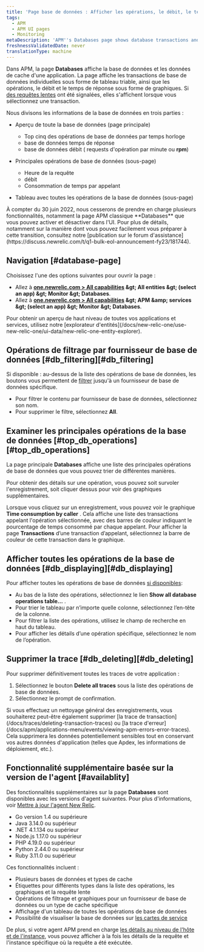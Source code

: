 ```yaml
---
title: 'Page base de données : Afficher les opérations, le débit, le temps de réponse'
tags:
  - APM
  - APM UI pages
  - Monitoring
metaDescription: 'APM''s Databases page shows database transactions and slow database queries as tables. It also shows operations, throughput, and query time as charts.'
freshnessValidatedDate: never
translationType: machine
---
```


Dans APM, la page <DNT>**Databases**</DNT> affiche la base de données et les données de cache d&apos;une application. La page affiche les transactions de base de données individuelles sous forme de tableau triable, ainsi que les opérations, le débit et le temps de réponse sous forme de graphiques. Si [des requêtes lentes](/docs/apm/applications-menu/monitoring/viewing-slow-query-details) ont été signalées, elles s&apos;affichent lorsque vous sélectionnez une transaction.

Nous divisons les informations de la base de données en trois parties :

* Aperçu de toute la base de données (page principale)

  * Top cinq des opérations de base de données par temps horloge
  * base de données temps de réponse
  * base de données débit ( requests d&apos;opération par minute ou <DNT>**rpm**</DNT>)

* Principales opérations de base de données (sous-page)

  * Heure de la requête
  * débit
  * Consommation de temps par appelant

* Tableau avec toutes les opérations de la base de données (sous-page)

<Callout variant="important" title="AVIS DE FIN DE VIE">
  À compter du 30 juin 2022, nous cesserons de prendre en charge plusieurs fonctionnalités, notamment la page APM classique <DNT>**Databases**</DNT> que vous pouvez activer et désactiver dans l&apos;UI. Pour plus de détails, notamment sur la manière dont vous pouvez facilement vous préparer à cette transition, consultez notre [publication sur le forum d&apos;assistance](https://discuss.newrelic.com/t/q1-bulk-eol-announcement-fy23/181744).
</Callout>

## Navigation [#database-page]

Choisissez l&apos;une des options suivantes pour ouvrir la page :

* Allez à <DNT>**[one.newrelic.com &gt; All capabilities](https://one.newrelic.com/all-capabilities) &amp;gt; All entities &amp;gt; (select an app) &amp;gt; Monitor &amp;gt; Databases**</DNT>.
* Allez à <DNT>**[one.newrelic.com &gt; All capabilities](https://one.newrelic.com/all-capabilities) &amp;gt; APM &amp;amp; services &amp;gt; (select an app) &amp;gt; Monitor &amp;gt; Databases**</DNT>.

<Callout variant="tip">
  Pour obtenir un aperçu de haut niveau de toutes vos applications et services, utilisez notre [explorateur d&apos;entités](/docs/new-relic-one/use-new-relic-one/ui-data/new-relic-one-entity-explorer).
</Callout>

## Opérations de filtrage par fournisseur de base de données [#db\_filtering][#db_filtering]

Si disponible : au-dessus de la liste des opérations de base de données, les boutons vous permettent de [filtrer](#availablity) jusqu&apos;à un fournisseur de base de données spécifique.

* Pour filtrer le contenu par fournisseur de base de données, sélectionnez son nom.
* Pour supprimer le filtre, sélectionnez <DNT>**All**</DNT>.

## Examiner les principales opérations de la base de données [#top\_db\_operations][#top_db_operations]

La page principale <DNT>**Databases**</DNT> affiche une liste des principales opérations de base de données que vous pouvez trier de différentes manières.

Pour obtenir des détails sur une opération, vous pouvez soit survoler l&apos;enregistrement, soit cliquer dessus pour voir des graphiques supplémentaires.

Lorsque vous cliquez sur un enregistrement, vous pouvez voir le graphique <DNT>**Time consumption by caller**</DNT> . Cela affiche une liste des transactions appelant l&apos;opération sélectionnée, avec des barres de couleur indiquant le pourcentage de temps consommé par chaque appelant. Pour afficher la page <DNT>**Transactions**</DNT> d’une transaction d’appelant, sélectionnez la barre de couleur de cette transaction dans le graphique.

## Afficher toutes les opérations de la base de données [#db\_displaying][#db_displaying]

Pour afficher toutes les opérations de base de données [si disponibles](#availability):

* Au bas de la liste des opérations, sélectionnez le lien <DNT>**Show all database operations table...**</DNT> .
* Pour trier le tableau par n’importe quelle colonne, sélectionnez l’en-tête de la colonne.
* Pour filtrer la liste des opérations, utilisez le champ de recherche en haut du tableau.
* Pour afficher les détails d’une opération spécifique, sélectionnez le nom de l’opération.

## Supprimer la trace [#db\_deleting][#db_deleting]

Pour supprimer définitivement toutes les traces de votre application :

1. Sélectionnez le bouton <DNT>**Delete all traces**</DNT> sous la liste des opérations de base de données.
2. Sélectionnez le prompt de confirmation.

<Callout variant="tip">
  Si vous effectuez un nettoyage général des enregistrements, vous souhaiterez peut-être également supprimer [la trace de transaction](/docs/traces/deleting-transaction-traces) ou [la trace d&apos;erreur](/docs/apm/applications-menu/events/viewing-apm-errors-error-traces). Cela supprimera les données potentiellement sensibles tout en conservant vos autres données d&apos;application (telles que Apdex, les informations de déploiement, etc.).
</Callout>

## Fonctionnalité supplémentaire basée sur la version de l&apos;agent [#availablity]

Des fonctionnalités supplémentaires sur la page <DNT>**Databases**</DNT> sont disponibles avec les versions d&apos;agent suivantes. Pour plus d&apos;informations, voir [Mettre à jour l&apos;agent New Relic](/docs/agents/manage-apm-agents/installation/update-new-relic-agent).

* Go version 1.4 ou supérieure
* Java 3.14.0 ou supérieur
* .NET 4.1.134 ou supérieur
* Node.js 1.17.0 ou supérieur
* PHP 4.19.0 ou supérieur
* Python 2.44.0 ou supérieur
* Ruby 3.11.0 ou supérieur

Ces fonctionnalités incluent :

* Plusieurs bases de données et types de cache
* Étiquettes pour différents types dans la liste des opérations, les graphiques et la requête lente
* Opérations de filtrage et graphiques pour un fournisseur de base de données ou un type de cache spécifique
* Affichage d&apos;un tableau de toutes les opérations de base de données
* Possibilité de visualiser la base de données sur [les cartes de service](/docs/apm/applications-menu/monitoring/service-maps)

De plus, si votre agent APM prend en charge [les détails au niveau de l&apos;hôte et de l&apos;instance](/docs/apm/applications-menu/features/analyze-database-instance-level-performance-issues), vous pouvez afficher à la fois les détails de la requête et l&apos;instance spécifique où la requête a été exécutée.